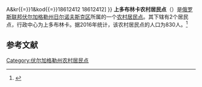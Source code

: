 {{Infobox Settlement
| official_name = 上多布林卡农村居民点
| native_name = Верхнедобринское сельское поселение
| settlement_type = [[农村居民点|农村居民点]]
| pushpin_map = European Russia
| pushpin_map_caption = 在[[歐洲俄羅斯|俄羅斯歐洲部分]]的位置
| subdivision_type = [[国家|国家]]
| subdivision_type1 = [[州_(俄罗斯)|州]]
| subdivision_type2 = [[区_(苏联)|区]]
| subdivision_name = {{RUS}}
| subdivision_name1 = [[伏尔加格勒州|伏尔加格勒州]]
| subdivision_name2 = [[日尔诺夫斯克区|日尔诺夫斯克区]]
| seat_type = 行政中心
| seat = 上多布林卡
| population_as_of=2016
| population_footnotes = <ref name=stat />
| population_total = 830
| coordinates_display = inline,title
| latd = 50 | latm = 46 | lats = 00 | latNS = N
| longd = 45 | longm = 03 | longs = 00 | longEW = E
| timezone = [[莫斯科时间|MSK]]
| utc_offset = +3
| blank_name = [[俄罗斯市政土地区划代码|OKTMO编码]]
| blank_info = [http://classif.spb.ru/classificators/view/tma.php?st{{=}}A&kr{{=}}1&kod{{=}}18612412 18612412]
}}
'''上多布林卡农村居民点'''（{{lang-ru|Верхнедобринское сельское поселение}}）是[[俄罗斯联邦|俄罗斯联邦]][[伏尔加格勒州|伏尔加格勒州]][[日尔诺夫斯克区|日尔诺夫斯克区]]所属的一个[[农村居民点|农村居民点]]。其下辖有2个居民点，行政中心为上多布林卡。据2016年统计，该农村居民点的人口为830人。<ref name=stat>{{cite web | url = http://www.gks.ru/free_doc/doc_2016/bul_dr/mun_obr2016.rar | title = Численность населения Российской Федерации по муниципальным образованиям на 1 января 2016 года | language = ru | accessdate = 2016-12-19 | archive-date = 2019-05-13 | archive-url = https://web.archive.org/web/20190513150350/http://www.gks.ru/free_doc/doc_2016/bul_dr/mun_obr2016.rar | dead-url = no }}</ref>

== 参考文献 ==
{{reflist}}

{{Russia-stub}}

[[Category:伏尔加格勒州农村居民点|Category:伏尔加格勒州农村居民点]]